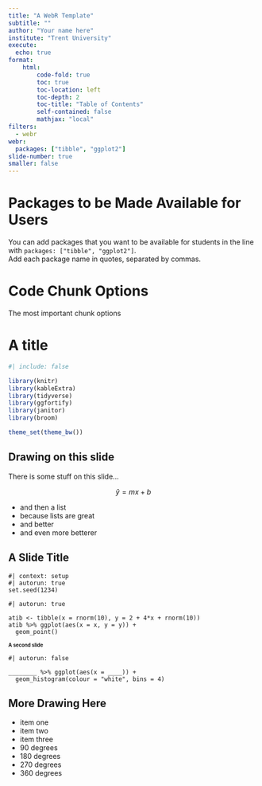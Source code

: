 ```yaml
---
title: "A WebR Template"
subtitle: ""
author: "Your name here"
institute: "Trent University"
execute: 
  echo: true
format:
    html:
        code-fold: true
        toc: true
        toc-location: left
        toc-depth: 2
        toc-title: "Table of Contents"
        self-contained: false
        mathjax: "local"
filters:
  - webr
webr:
  packages: ["tibble", "ggplot2"]
slide-number: true
smaller: false
---
```


# Packages to be Made Available for Users
You can add packages that you want to be available for students in the line with `packages: ["tibble", "ggplot2"]`.  
Add each package name in quotes, separated by commas.

# Code Chunk Options

The most important chunk options

# A title

```r
#| include: false

library(knitr)
library(kableExtra)
library(tidyverse)
library(ggfortify)
library(janitor)
library(broom)

theme_set(theme_bw())
```



## Drawing on this slide

There is some stuff on this slide... 

$$
\hat{y} = mx + b
$$

- and then a list
- because lists are great
- and better
- and even more betterer

## A Slide Title

```webr-r
#| context: setup
#| autorun: true
set.seed(1234)
```

```webr-r
#| autorun: true

atib <- tibble(x = rnorm(10), y = 2 + 4*x + rnorm(10))
atib %>% ggplot(aes(x = x, y = y)) + 
  geom_point()
```

## A second slide {style="font-size:70%;"}


```webr-r
#| autorun: false

________ %>% ggplot(aes(x = ____)) + 
  geom_histogram(colour = "white", bins = 4)
```

## More Drawing Here

- item one
- item two
- item three
- 90 degrees
- 180 degrees
- 270 degrees
- 360 degrees